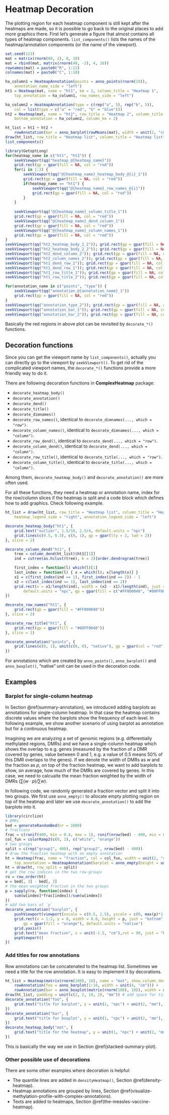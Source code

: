 
# Heatmap Decoration {#heatmap-decoration}

The plotting region for each heatmap component is still kept after the
heatmaps are made, so it is possible to go back to the original places to add
more graphics there. First let's generate a figure that almost contains all
types of heatmap components. `list_components()` lists the names of the
heatmap/annotation components (or the name of the viewport).

```r
set.seed(123)
mat = matrix(rnorm(80, 2), 8, 10)
mat = rbind(mat, matrix(rnorm(40, -2), 4, 10))
rownames(mat) = paste0("R", 1:12)
colnames(mat) = paste0("C", 1:10)

ha_column1 = HeatmapAnnotation(points = anno_points(rnorm(10)), 
    annotation_name_side = "left")
ht1 = Heatmap(mat, name = "ht1", km = 2, column_title = "Heatmap 1", 
    top_annotation = ha_column1, row_names_side = "left")

ha_column2 = HeatmapAnnotation(type = c(rep("a", 5), rep("b", 5)),
    col = list(type = c("a" = "red", "b" = "blue")))
ht2 = Heatmap(mat, name = "ht2", row_title = "Heatmap 2", column_title = "Heatmap 2",
    bottom_annotation = ha_column2, column_km = 2)

ht_list = ht1 + ht2 + 
    rowAnnotation(bar = anno_barplot(rowMeans(mat), width = unit(2, "cm")))
draw(ht_list, row_title = "Heatmap list", column_title = "Heatmap list")
list_components()

library(GetoptLong)
for(heatmap_name in c("ht1", "ht2")) {
    seekViewport(qq("heatmap_@{heatmap_name}"))
    grid.rect(gp = gpar(fill = NA, col = "red"))
    for(i in 1:2) {
        seekViewport(qq("@{heatmap_name}_heatmap_body_@{i}_1"))
        grid.rect(gp = gpar(fill = NA, col = "red"))
        if(heatmap_name == "ht1") {
            seekViewport(qq("@{heatmap_name}_row_names_@{i}"))
            grid.rect(gp = gpar(fill = NA, col = "red"))
        }
    }
        
    seekViewport(qq("@{heatmap_name}_column_title_1"))
    grid.rect(gp = gpar(fill = NA, col = "red"))
    seekViewport(qq("@{heatmap_name}_dend_column_1"))
    grid.rect(gp = gpar(fill = NA, col = "red"))
    seekViewport(qq("@{heatmap_name}_column_names_1"))
    grid.rect(gp = gpar(fill = NA, col = "red"))
}
seekViewport(qq("ht2_heatmap_body_1_2")); grid.rect(gp = gpar(fill = NA, col = "red"))
seekViewport(qq("ht2_heatmap_body_2_2")); grid.rect(gp = gpar(fill = NA, col = "red"))
seekViewport(qq("ht2_dend_column_2")); grid.rect(gp = gpar(fill = NA, col = "red"))
seekViewport(qq("ht2_column_names_2")); grid.rect(gp = gpar(fill = NA, col = "red"))
seekViewport(qq("ht1_dend_row_2")); grid.rect(gp = gpar(fill = NA, col = "red"))
seekViewport(qq("ht1_dend_row_1")); grid.rect(gp = gpar(fill = NA, col = "red"))
seekViewport(qq("ht1_row_title_1")); grid.rect(gp = gpar(fill = NA, col = "red"))
seekViewport(qq("ht1_row_title_2")); grid.rect(gp = gpar(fill = NA, col = "red"))

for(annotation_name in c("points", "type")) {
    seekViewport(qq("annotation_@{annotation_name}_1"))
    grid.rect(gp = gpar(fill = NA, col = "red"))
}
seekViewport(qq("annotation_type_2")); grid.rect(gp = gpar(fill = NA, col = "red"))
seekViewport(qq("annotation_bar_1")); grid.rect(gp = gpar(fill = NA, col = "red"))
seekViewport(qq("annotation_bar_2")); grid.rect(gp = gpar(fill = NA, col = "red"))
```

Basically the red regions in above plot can be revisited by `decorate_*()`
functions.

## Decoration functions {#decoration-functions}

Since you can get the viewport name by `list_components()`, actually you can
directly go to the viewport by `seekViewport()`. To get rid of the complicated
viewport names, the `decorate_*()` functions provide a more friendly way to do
it.

There are following decoration functions in **ComplexHeatmap** package:

- `decorate_heatmap_body()`
- `decorate_annotation()`
- `decorate_dend()`
- `decorate_title()`
- `decorate_dimnames()`
- `decorate_row_names()`, identical to `decorate_dimnames(..., which = "row")`.
- `decorate_column_names()`, identical to `decorate_dimnames(..., which = "column")`.
- `decorate_row_dend()`, identical to `decorate_dend(..., which = "row")`.
- `decorate_column_dend()`, identical to `decorate_dend(..., which = "column")`.
- `decorate_row_title()`, identical to `decorate_title(..., which = "row")`.
- `decorate_column_title()`, identical to `decorate_title(..., which = "column")`.

Among them, `decorate_heatmap_body()` and `decorate_annotation()` are more often used.

For all these functions, they need a heatmap or annotation name, index for the
row/column slices if the heatmap is split and a code block which defines how
to add graphics. Check following example.

```r
ht_list = draw(ht_list, row_title = "Heatmap list", column_title = "Heatmap list", 
    heatmap_legend_side = "right", annotation_legend_side = "left")

decorate_heatmap_body("ht1", {
    grid.text("outlier", 1.5/10, 2.5/4, default.units = "npc")
    grid.lines(c(0.5, 0.5), c(0, 1), gp = gpar(lty = 2, lwd = 2))
}, slice = 2)

decorate_column_dend("ht1", {
    tree = column_dend(ht_list)$ht1[[1]]
    ind = cutree(as.hclust(tree), k = 2)[order.dendrogram(tree)]

    first_index = function(l) which(l)[1]
    last_index = function(l) { x = which(l); x[length(x)] }
    x1 = c(first_index(ind == 1), first_index(ind == 2)) - 1
    x2 = c(last_index(ind == 1), last_index(ind == 2))
    grid.rect(x = x1/length(ind), width = (x2 - x1)/length(ind), just = "left",
        default.units = "npc", gp = gpar(fill = c("#FF000040", "#00FF0040"), col = NA))
})

decorate_row_names("ht1", {
    grid.rect(gp = gpar(fill = "#FF000040"))
}, slice = 2)

decorate_row_title("ht1", {
    grid.rect(gp = gpar(fill = "#00FF0040"))
}, slice = 1)

decorate_annotation("points", {
    grid.lines(c(0, 1), unit(c(0, 0), "native"), gp = gpar(col = "red"))
})
```

For annotations which are created by `anno_points()`, `anno_barplot()` and
`anno_boxplot()`, "native" unit can be used in the decoration code.

## Examples {#decoration-examples}

### Barplot for single-column heatmap {#barplot-for-single-column-heatmap}

In Section \@ref(summary-annotation), we introduced adding barplots as
annotations for single-column heatmap. In that case the heatmap contains
discrete values where the barplots show the frequency of each level. In
following example, we show another scenario of using barplot as annotation but
for a continuous heatmap.

Imagining we are analyzing a set of genomic regions (e.g. differentially
methylated regions, DMRs) and we have a single-column heatmap which shows the
overlap to e.g. genes (measured by the fraction of a DMR covered by genes,
value between 0 and 1, e.g. a value of 0.5 means 50% of this DMR overlaps to
the genes). If we denote the width of DMRs as $w$ and the fraction as $p$, on
top of the fraction heatmap, we want to add barplots to show, on average, how
much of the DMRs are covered by genes. In this case, we need to calcualte the
mean fraction weighted by the width of DMRs ($\sum{(w \cdot p)}/\sum{w}$).

In following code, we randomly generated a fraction vector and split it into
two groups. We first use `anno_empty()` to allocate empty plotting region on
top of the heatmap and later we use `decorate_annotation()` to add the
barplots into it.

```r
library(circlize)
# DMRs
bed = generateRandomBed(nr = 1000)
# fractions
frac = c(runif(400, min = 0.4, max = 1), runif(nrow(bed) - 400, min = 0.2, max = 0.6))
col_fun = colorRamp2(c(0, 1), c("white", "orange"))
# two groups
split = c(rep("group1", 400), rep("group2", nrow(bed) - 400))
# draw the fraction heatmap with an empty annotation
ht = Heatmap(frac, name = "fraction", col = col_fun, width = unit(2, "cm"),
    top_annotation = HeatmapAnnotation(barplot = anno_empty(height = unit(4, "cm"))))
ht = draw(ht, row_split = split)
# get the row indices in the two row-groups
ro = row_order(ht)
w = bed[, 3] - bed[, 2]
# the mean weighted fraction in the two groups
p = sapply(ro, function(index) {
    sum(w[index]*frac[index])/sum(w[index])
})
# add two bars of `p`
decorate_annotation("barplot", {
    pushViewport(viewport(xscale = c(0.5, 2.5), yscale = c(0, max(p)*1.1)))
    grid.rect(x = 1:2, y = 0, width = 0.8, height = p, just = "bottom",
        gp = gpar(fill = "orange"), default.units = "native")
    grid.yaxis()
    grid.text("mean fraction", x = unit(-1.5, "cm"),rot = 90, just = "bottom")
    popViewport()
})
```

### Add titles for row annotations {#add-titles-for-row-annotations}

Row annotations can be concatenated to the heatmap list. Sometimes we need a
title for the row annotation. It is easy to implement it by decorations.

```r
ht_list = Heatmap(matrix(rnorm(100), 10), name = "mat", show_column_dend = FALSE) +
    rowAnnotation(foo = anno_barplot(1:10, width = unit(4, "cm"))) +
    rowAnnotation(bar = anno_boxplot(matrix(rnorm(100), 10)), width = unit(4, "cm"))
draw(ht_list, padding = unit(c(2, 2, 10, 2), "mm")) # add space for titles
decorate_annotation("foo", { 
    grid.text("title for barplot", y = unit(1, "npc") + unit(2, "mm"), just = "bottom") 
})
decorate_annotation("bar", { 
    grid.text("title for boxplot", y = unit(1, "npc") + unit(2, "mm"), just = "bottom") 
})
decorate_heatmap_body("mat", {
    grid.text("title for the heatmap", y = unit(1, "npc") + unit(2, "mm"), just = "bottom")
})
```

This is basically the way we use in Section \@ref(stacked-summary-plot).

### Other possible use of decorations {#other-possible-use-of-decorations}

There are some other examples where decoration is helpful:

- The quantile lines are added in `densityHeatmap()`, Section \@ref(density-heatmap).
- Heatmap annotations are grouped by lines, Section \@ref(visualize-methylation-profile-with-complex-annotations).
- Texts are added to heatmaps, Section \@ref(the-measles-vaccine-heatmap).
